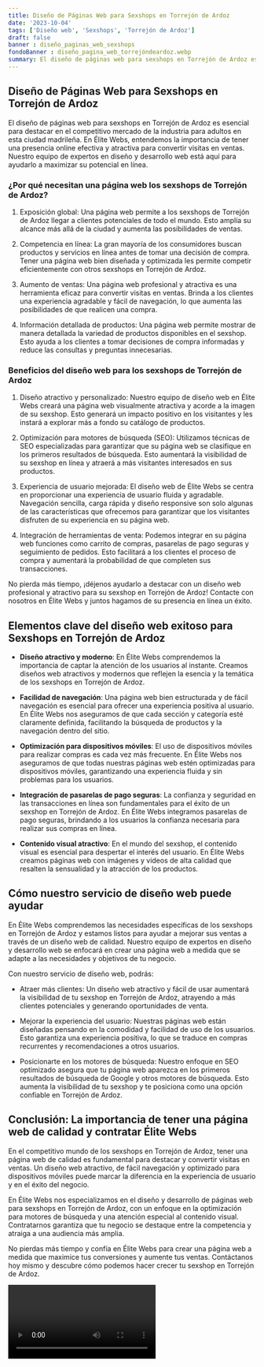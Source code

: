 ```yaml
---
title: Diseño de Páginas Web para Sexshops en Torrejón de Ardoz
date: '2023-10-04'
tags: ['Diseño web', 'Sexshops', 'Torrejón de Ardoz']
draft: false
banner : diseño_paginas_web_sexshops
fondoBanner : diseño_pagina_web_torrejóndeardoz.webp
summary: El diseño de páginas web para sexshops en Torrejón de Ardoz es esencial para destacar en el competitivo mercado de la industria para adultos en esta ciudad madrileña. En Élite Webs, entendemos la importancia de tener una presencia online efectiva y atractiva para convertir visitas en ventas. Nuestro equipo de expertos en diseño y desarrollo web está aquí para ayudarlo a maximizar su potencial en línea.
---
```


## Diseño de Páginas Web para Sexshops en Torrejón de Ardoz

El diseño de páginas web para sexshops en Torrejón de Ardoz es esencial para destacar en el competitivo mercado de la industria para adultos en esta ciudad madrileña. En Élite Webs, entendemos la importancia de tener una presencia online efectiva y atractiva para convertir visitas en ventas. Nuestro equipo de expertos en diseño y desarrollo web está aquí para ayudarlo a maximizar su potencial en línea.

### ¿Por qué necesitan una página web los sexshops de Torrejón de Ardoz?

1. Exposición global: Una página web permite a los sexshops de Torrejón de Ardoz llegar a clientes potenciales de todo el mundo. Esto amplía su alcance más allá de la ciudad y aumenta las posibilidades de ventas.

2. Competencia en línea: La gran mayoría de los consumidores buscan productos y servicios en línea antes de tomar una decisión de compra. Tener una página web bien diseñada y optimizada les permite competir eficientemente con otros sexshops en Torrejón de Ardoz.

3. Aumento de ventas: Una página web profesional y atractiva es una herramienta eficaz para convertir visitas en ventas. Brinda a los clientes una experiencia agradable y fácil de navegación, lo que aumenta las posibilidades de que realicen una compra.

4. Información detallada de productos: Una página web permite mostrar de manera detallada la variedad de productos disponibles en el sexshop. Esto ayuda a los clientes a tomar decisiones de compra informadas y reduce las consultas y preguntas innecesarias.

### Beneficios del diseño web para los sexshops de Torrejón de Ardoz

1. Diseño atractivo y personalizado: Nuestro equipo de diseño web en Élite Webs creará una página web visualmente atractiva y acorde a la imagen de su sexshop. Esto generará un impacto positivo en los visitantes y les instará a explorar más a fondo su catálogo de productos.

2. Optimización para motores de búsqueda (SEO): Utilizamos técnicas de SEO especializadas para garantizar que su página web se clasifique en los primeros resultados de búsqueda. Esto aumentará la visibilidad de su sexshop en línea y atraerá a más visitantes interesados en sus productos.

3. Experiencia de usuario mejorada: El diseño web de Élite Webs se centra en proporcionar una experiencia de usuario fluida y agradable. Navegación sencilla, carga rápida y diseño responsive son solo algunas de las características que ofrecemos para garantizar que los visitantes disfruten de su experiencia en su página web.

4. Integración de herramientas de venta: Podemos integrar en su página web funciones como carrito de compras, pasarelas de pago seguras y seguimiento de pedidos. Esto facilitará a los clientes el proceso de compra y aumentará la probabilidad de que completen sus transacciones.

No pierda más tiempo, ¡déjenos ayudarlo a destacar con un diseño web profesional y atractivo para su sexshop en Torrejón de Ardoz! Contacte con nosotros en Élite Webs y juntos hagamos de su presencia en línea un éxito.

<GifSeo />

<Cta />

## Elementos clave del diseño web exitoso para Sexshops en Torrejón de Ardoz

- **Diseño atractivo y moderno**: En Élite Webs comprendemos la importancia de captar la atención de los usuarios al instante. Creamos diseños web atractivos y modernos que reflejen la esencia y la temática de los sexshops en Torrejón de Ardoz.

- **Facilidad de navegación**: Una página web bien estructurada y de fácil navegación es esencial para ofrecer una experiencia positiva al usuario. En Élite Webs nos aseguramos de que cada sección y categoría esté claramente definida, facilitando la búsqueda de productos y la navegación dentro del sitio.

- **Optimización para dispositivos móviles**: El uso de dispositivos móviles para realizar compras es cada vez más frecuente. En Élite Webs nos aseguramos de que todas nuestras páginas web estén optimizadas para dispositivos móviles, garantizando una experiencia fluida y sin problemas para los usuarios.

- **Integración de pasarelas de pago seguras**: La confianza y seguridad en las transacciones en línea son fundamentales para el éxito de un sexshop en Torrejón de Ardoz. En Élite Webs integramos pasarelas de pago seguras, brindando a los usuarios la confianza necesaria para realizar sus compras en línea.

- **Contenido visual atractivo**: En el mundo del sexshop, el contenido visual es esencial para despertar el interés del usuario. En Élite Webs creamos páginas web con imágenes y videos de alta calidad que resalten la sensualidad y la atracción de los productos.

## Cómo nuestro servicio de diseño web puede ayudar

En Élite Webs comprendemos las necesidades específicas de los sexshops en Torrejón de Ardoz y estamos listos para ayudar a mejorar sus ventas a través de un diseño web de calidad. Nuestro equipo de expertos en diseño y desarrollo web se enfocará en crear una página web a medida que se adapte a las necesidades y objetivos de tu negocio.

Con nuestro servicio de diseño web, podrás:

- Atraer más clientes: Un diseño web atractivo y fácil de usar aumentará la visibilidad de tu sexshop en Torrejón de Ardoz, atrayendo a más clientes potenciales y generando oportunidades de venta.

- Mejorar la experiencia del usuario: Nuestras páginas web están diseñadas pensando en la comodidad y facilidad de uso de los usuarios. Esto garantiza una experiencia positiva, lo que se traduce en compras recurrentes y recomendaciones a otros usuarios.

- Posicionarte en los motores de búsqueda: Nuestro enfoque en SEO optimizado asegura que tu página web aparezca en los primeros resultados de búsqueda de Google y otros motores de búsqueda. Esto aumenta la visibilidad de tu sexshop y te posiciona como una opción confiable en Torrejón de Ardoz.

## Conclusión: La importancia de tener una página web de calidad y contratar Élite Webs

En el competitivo mundo de los sexshops en Torrejón de Ardoz, tener una página web de calidad es fundamental para destacar y convertir visitas en ventas. Un diseño web atractivo, de fácil navegación y optimizado para dispositivos móviles puede marcar la diferencia en la experiencia de usuario y en el éxito del negocio.

En Élite Webs nos especializamos en el diseño y desarrollo de páginas web para sexshops en Torrejón de Ardoz, con un enfoque en la optimización para motores de búsqueda y una atención especial al contenido visual. Contratarnos garantiza que tu negocio se destaque entre la competencia y atraiga a una audiencia más amplia.

No pierdas más tiempo y confía en Élite Webs para crear una página web a medida que maximice tus conversiones y aumente tus ventas. Contáctanos hoy mismo y descubre cómo podemos hacer crecer tu sexshop en Torrejón de Ardoz.

<Video />

<CtaBot job='Sexshops' city='Torrejón de Ardoz'/>

<Gmaps query='Torrejón de Ardoz+españa+maps' />